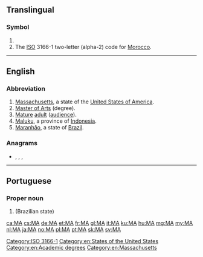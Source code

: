 {{also|Appendix:Variations of "ma"}}
==Translingual==

===Symbol===
{{head|mul|symbol}}

# {{SI-unit-abb|mega|ampere|[[electrical current]]}}
# The [[ISO]] 3166-1 two-letter (alpha-2) code for [[Morocco]].

[[Category:ISO 3166-1]]

----

==English==

===Abbreviation===
{{rfc-header|Abbreviation}}
{{head|en|abbreviation}}

# [[Massachusetts]], a state of the [[United States of America]].
# [[Master of Arts]] (degree).
# [[mature|Mature]] [[adult]] ([[audience]]).
# [[Maluku]], a province of [[Indonesia]].
# [[Maranhão]], a state of [[Brazil]].

===Anagrams===
* {{l|en|AM}}, {{l|en|Am}}, {{l|en|a.m.}}, {{l|en|am}}

[[Category:en:States of the United States]]
[[Category:en:Academic degrees]]
[[Category:en:Massachusetts]]

----

==Portuguese==

===Proper noun===
{{pt-proper noun|m}}

# {{abbreviation of|Maranhão|lang=pt}} (Brazilian state)

[[ca:MA]]
[[cs:MA]]
[[de:MA]]
[[et:MA]]
[[fr:MA]]
[[gl:MA]]
[[it:MA]]
[[ku:MA]]
[[hu:MA]]
[[mg:MA]]
[[my:MA]]
[[nl:MA]]
[[ja:MA]]
[[no:MA]]
[[pl:MA]]
[[pt:MA]]
[[sk:MA]]
[[sv:MA]]